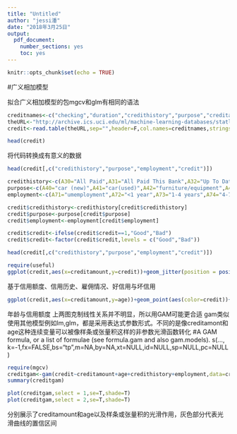 ---
title: "Untitled"
author: "jessi潘"
date: "2018年3月25日"
output: 
  pdf_document: 
    number_sections: yes
    toc: yes
---

```{r setup, include=FALSE}
knitr::opts_chunk$set(echo = TRUE)
```

#广义相加模型

拟合广义相加模型的包mgcv和glm有相同的语法
```{r}
creditnames<-c("checking","duration","credithistory","purpose","creditamount","savings","employment","insatllmenrate","gendermarital","otherdebtors","yearsatresidence","realestate","age","otherinstallment","housing","existingcredits","Job","numliable","phone","foreign","credit")
theURL<-"http://archive.ics.uci.edu/ml/machine-learning-databases/statlog/german/german.data"
credit<-read.table(theURL,sep="",header=F,col.names=creditnames,stringsAsFactors=F)
```

```{r}
head(credit)
```
将代码转换成有意义的数据
```{r}
head(credit[,c("credithistory","purpose","employment","credit")])
```

```{r}
credithistory<-c(A30="All Paid",A31="All Paid This Bank",A32="Up To Date",A33="Late Payment",A34="Critical Account")
purpose<-c(A40="car (new)",A41="car(used)",A42="furniture/equipment",A43="radio/television",A44="domestic application",A45="repairs",A46="education",A47="(vacation-does not exist?)",A48="retraining",A49="business",A50="others")
employment<-c(A71="umemployment",A72="<1 year",A73="1-4 years",A74="4-7 years",A75=">=7 years")
```

```{r}
credit$credithistory<-credithistory[credit$credithistory]
credit$purpose<-purpose[credit$purpose]
credit$employment<-employment[credit$employment]
```

```{r}
credit$credit<-ifelse(credit$credit==1,"Good","Bad")
credit$credit<-factor(credit$credit,levels = c("Good","Bad"))
```

```{r}
head(credit[,c("credithistory","purpose","employment","credit")])
```

```{r}
require(useful)
ggplot(credit,aes(x=creditamount,y=credit))+geom_jitter(position = position_jitter(height = .2))+facet_grid(credithistory~employment)+xlab("credit amount")+theme(axis.text.x = element_text(angle = 90,hjust = 1,vjust = .5))+scale_x_continuous(labels = multiple)
```
基于信用额度、信用历史、雇佣情况、好信用与坏信用

```{r}
ggplot(credit,aes(x=creditamount,y=age))+geom_point(aes(color=credit))+facet_grid(credithistory~employment)+xlab("credit amount")+theme(axis.text.x = element_text(angle = 90,hjust = 1,vjust = .5))+scale_x_continuous(labels = multiple)
```
年龄与信用额度
上两图克制线性关系并不明显，所以用GAM可能更合适
gam类似使用其他模型例如lm,glm，都是采用表达式参数形式。不同的是像creditamont和age这种连续变量可以被像样条或张量积这样的非参数光滑函数转化
#A GAM formula, or a list of formulae (see formula.gam and also gam.models). 
s(..., k=-1,fx=FALSE,bs="tp",m=NA,by=NA,xt=NULL,id=NULL,sp=NULL,pc=NULL)
```{r}
require(mgcv)
creditgam<-gam(credit~creditamount+age+credithistory+employment,data=credit,family = binomial(link = "logit"))
summary(creditgam)
```

```{r}
plot(creditgam,select = 1,se=T,shade=T)
plot(creditgam,select = 2,se=T,shade=T)
```
分别展示了creditamount和age以及样条或张量积的光滑作用，灰色部分代表光滑曲线的置信区间